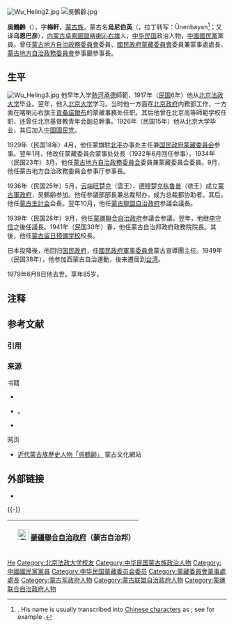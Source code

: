 [[File:Wu_Heling2.jpg|thumb]]
[[File:吳鶴齡.jpg|thumb]]

'''吳鶴齡'''（{{bd|1896年||1979年|}}）{{NoteTag|《[[民国人物大辞典|民国人物大辞典]]》說1896年生；《[[最新支那要人伝|最新支那要人伝]]》說1895年生；《[[中國名人錄|中國名人錄]]》說1894年生。}}，字'''梅軒'''，[[蒙古族|蒙古族]]，蒙古名'''烏尼伯英'''（{{mong|m=ᠦᠨᠡᠨᠪᠠᠶᠠᠨ|k=Унэнбаян}}，拉丁转写：Ünenbayan<ref>{{harvnb|Atwood|1992|p=[http://books.google.com/books?id=L94KAQAAMAAJ&q=unenbayan 97]}}. His name is usually transcribed into [[Chinese_character|Chinese character]]s as {{lang|zh-tw|烏尼伯英}}; see for example {{harvnb|Xu|2007|p=651}}.</ref>；又译'''乌恩巴彦'''），[[内蒙古|内蒙古]][[卓索圖盟|卓索圖盟]][[喀喇沁右旗|喀喇沁右旗]]人，[[中华民国|中华民国]]政治人物，[[中國國民黨|中國國民黨]]黨員。曾任[[蒙古地方自治政務委員會|蒙古地方自治政務委員會]]委員、[[國民政府|國民政府]][[蒙藏委員會|蒙藏委員會]]委員兼蒙事處處長、[[蒙古地方自治政務委員會|蒙古地方自治政務委員會]]參事廳參事長。

== 生平 ==
[[File:Wu_Heling3.jpg|thumb]]
他早年入学[[熱河省|熱河]][[承德市|承德]]師範，1917年（[[民国紀元|民国]]6年）他从[[北京法政大学|北京法政大学]]毕业。翌年，他入[[北京大学|北京大学]]学习。当时他一方面在[[中华民国北京政府|北京政府]]内務部工作，一方面在喀喇沁右旗王[[貢桑諾爾布|貢桑諾爾布]]的蒙藏事務处任职。其后他曾在北京高等師範学校任职，还曾任北京基督教青年会副总幹事。1926年（民国15年）他从北京大学毕业，其后加入[[中国国民党|中国国民党]]。

1929年（民国18年）4月，他任蒙旗駐[[北京市|北平]]办事处主任兼[[国民政府|国民政府]][[蒙藏委員会|蒙藏委員会]]参事。翌年1月，他改任蒙藏委員会蒙事处处長（1932年6月回任参事）。1934年（民国23年）3月，他任[[蒙古地方自治政務委員会|蒙古地方自治政務委員会]]委員兼蒙藏委員会委員。9月，他任蒙古地方自治政務委員会参事厅参事長。

1936年（民国25年）5月，[[云端旺楚克|云端旺楚克]]（雲王）、[[德穆楚克栋鲁普|德穆楚克栋鲁普]]（徳王）成立[[蒙古軍政府|蒙古軍政府]]，吴鶴齢参加。他任参議部部長兼总裁幇办，成为总裁都协助者。其后，他任[[蒙古生計会|蒙古生計会]]会長。翌年10月，他任[[蒙古聯盟自治政府|蒙古聯盟自治政府]]参議会議長。

1939年（民国28年）9月，他任[[蒙疆聯合自治政府|蒙疆聯合自治政府]]参議会参議。翌年，他继[[李守信_(1892年)|李守信]]之後任議長。1941年（民国30年）春，他任蒙古自治邦政府政務院院長。其後，他任[[蒙古留日预備学校|蒙古留日预備学校]]校長。

日本投降後，他回归[[国民政府|国民政府]]，任[[國民政府軍事委員會|國民政府軍事委員會]]蒙古宣導團主任。1949年（民国38年），他参加西蒙古自治運動，後来遷居到[[台湾|台湾]]。

1979年6月8日他去世。享年85岁。

== 注释 ==
{{NoteFoot}}

== 参考文献 ==
=== 引用 ===
{{Reflist}}

=== 来源 ===
{{refbegin}}
; 书籍
* {{cite book |editor = 徐友春 主編 |title = 民国人物大辞典 増訂版 |year = 2007 |publisher = 河北人民出版社 |ISBN = 978-7-202-03014-1 }}
* {{cite book |editors = 劉寿林 等 |title = 民国職官年表 |year = 1995 |publisher = [[中華書局|中華書局]] |ISBN = 7-101-01320-1 }}。
* {{cite book |author = 東亜問題調査会 |title = [[最新支那要人伝|最新支那要人伝]] |year = 1941 |publisher = [[朝日新聞社|朝日新聞社]] |ISBN = }}

; 网页
* [https://web.archive.org/web/20110714082913/http://www.mgwhw.com/people/7/2006011223.asp 近代蒙古族歴史人物「呉鶴齢」] 蒙古文化網站
{{refend}}

== 外部链接 ==
* {{Commons category-inline|Wu Heling}}

{{-}}
{| class="wikitable" style="margin:0 auto"
|- 
!　[[File:Flag_of_the_Mengjiang.svg|25px]] [[蒙疆聯合自治政府|蒙疆聯合自治政府]]（蒙古自治邦）
{{先代次代|参議会議長|<small>1940年 - 1941年6月</small>|[[李守信_(1892年)|李守信]]|[[卓特巴扎普|卓特巴扎普]]}}
{{先代次代|政務院長|<small>1941年6月 - 1945年8月</small>|[[卓特巴扎普|卓特巴扎普]]|（廢止）}}
|}

{{Authority control}}
{{DEFAULTSORT:Wu吴}}
[[Category:吴姓|He]]
[[Category:北京法政大学校友|Category:北京法政大学校友]]
[[Category:中华民国蒙古族政治人物|Category:中华民国蒙古族政治人物]]
[[Category:中國國民黨黨員|Category:中國國民黨黨員]]
[[Category:中华民国蒙藏委员会委员|Category:中华民国蒙藏委员会委员]]
[[Category:蒙藏委員會蒙事處處長|Category:蒙藏委員會蒙事處處長]]
[[Category:蒙古军政府人物|Category:蒙古军政府人物]]
[[Category:蒙古联盟自治政府人物|Category:蒙古联盟自治政府人物]]
[[Category:蒙疆联合自治政府人物|Category:蒙疆联合自治政府人物]]